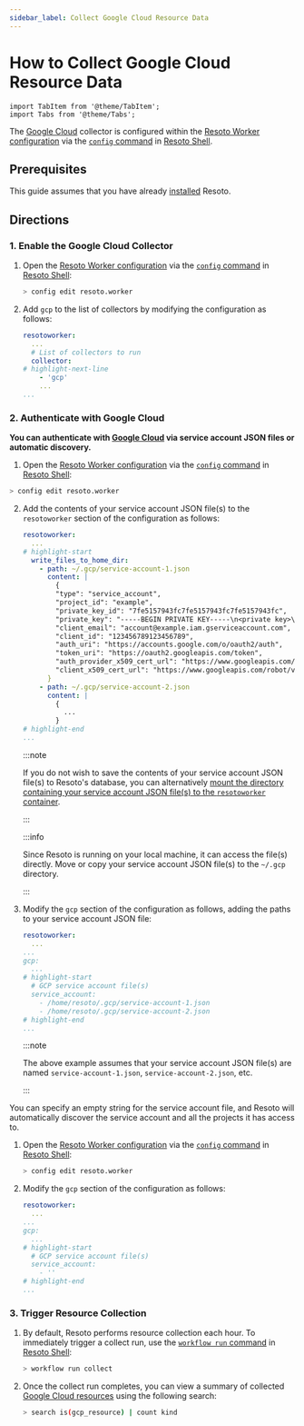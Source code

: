 ```yaml
---
sidebar_label: Collect Google Cloud Resource Data
---
```


# How to Collect Google Cloud Resource Data

```mdx-code-block
import TabItem from '@theme/TabItem';
import Tabs from '@theme/Tabs';
```

The [Google Cloud](../../reference/unified-data-model/gcp.mdx) collector is configured within the [Resoto Worker configuration](../../reference/configuration/index.mdx) via the [`config` command](../../reference/cli/setup-commands/config/index.mdx) in [Resoto Shell](../../reference/components/shell.mdx).

## Prerequisites

This guide assumes that you have already [installed](../../getting-started/install-resoto/index.mdx) Resoto.

## Directions

### 1. Enable the Google Cloud Collector

1. Open the [Resoto Worker configuration](../../reference/configuration/index.mdx) via the [`config` command](../../reference/cli/setup-commands/config) in [Resoto Shell](../../reference/components/shell):

   ```bash
   > config edit resoto.worker
   ```

2. Add `gcp` to the list of collectors by modifying the configuration as follows:

   ```yaml title="Resoto Worker configuration"
   resotoworker:
     ...
     # List of collectors to run
     collector:
   # highlight-next-line
       - 'gcp'
       ...
   ...
   ```

### 2. Authenticate with Google Cloud

**You can authenticate with [Google Cloud](../../reference/unified-data-model/gcp.mdx) via service account JSON files or automatic discovery.**

<Tabs>

<TabItem value="service-account-json" label="Service Account JSON">

1. Open the [Resoto Worker configuration](../../reference/configuration/index.mdx) via the [`config` command](../../reference/cli/setup-commands/config) in [Resoto Shell](../../reference/components/shell):

```bash
> config edit resoto.worker
```

2. Add the contents of your service account JSON file(s) to the `resotoworker` section of the configuration as follows:

   ```yaml title="Resoto Worker configuration"
   resotoworker:
     ...
   # highlight-start
     write_files_to_home_dir:
       - path: ~/.gcp/service-account-1.json
         content: |
           {
           "type": "service_account",
           "project_id": "example",
           "private_key_id": "7fe5157943fc7fe5157943fc7fe5157943fc",
           "private_key": "-----BEGIN PRIVATE KEY-----\n<private key>\n-----END PRIVATE KEY-----\n",
           "client_email": "account@example.iam.gserviceaccount.com",
           "client_id": "123456789123456789",
           "auth_uri": "https://accounts.google.com/o/oauth2/auth",
           "token_uri": "https://oauth2.googleapis.com/token",
           "auth_provider_x509_cert_url": "https://www.googleapis.com/oauth2/v1/certs",
           "client_x509_cert_url": "https://www.googleapis.com/robot/v1/metadata/x509/account%40example.iam.gserviceaccount.com"
         }
       - path: ~/.gcp/service-account-2.json
         content: |
           {
             ...
           }
   # highlight-end
   ...
   ```

   :::note

   If you do not wish to save the contents of your service account JSON file(s) to Resoto's database, you can alternatively [mount the directory containing your service account JSON file(s) to the `resotoworker` container](../../reference/configuration/worker#mounting-configuration-files-to-container-based-installations).

   :::

   :::info

   Since Resoto is running on your local machine, it can access the file(s) directly. Move or copy your service account JSON file(s) to the `~/.gcp` directory.

   :::

3. Modify the `gcp` section of the configuration as follows, adding the paths to your service account JSON file:

   ```yaml title="Resoto Worker configuration"
   resotoworker:
     ...
   ...
   gcp:
     ...
   # highlight-start
     # GCP service account file(s)
     service_account:
       - /home/resoto/.gcp/service-account-1.json
       - /home/resoto/.gcp/service-account-2.json
   # highlight-end
   ...
   ```

   :::note

   The above example assumes that your service account JSON file(s) are named `service-account-1.json`, `service-account-2.json`, etc.

   :::

</TabItem>

<TabItem value="automatic-discovery" label="Automatic Discovery">

You can specify an empty string for the service account file, and Resoto will automatically discover the service account and all the projects it has access to.

1. Open the [Resoto Worker configuration](../../reference/configuration/index.mdx) via the [`config` command](../../reference/cli/setup-commands/config) in [Resoto Shell](../../reference/components/shell):

   ```bash
   > config edit resoto.worker
   ```

2. Modify the `gcp` section of the configuration as follows:

   ```yaml title="Resoto Worker configuration"
   resotoworker:
     ...
   ...
   gcp:
     ...
   # highlight-start
     # GCP service account file(s)
     service_account:
       - ''
   # highlight-end
   ...
   ```

</TabItem>

</Tabs>

### 3. Trigger Resource Collection

1. By default, Resoto performs resource collection each hour. To immediately trigger a collect run, use the [`workflow run` command](../../reference/cli/action-commands/workflow/run.mdx) in [Resoto Shell](../../reference/components/shell):

   ```bash
   > workflow run collect
   ```

2. Once the collect run completes, you can view a summary of collected [Google Cloud resources](../../reference/unified-data-model/gcp.mdx) using the following search:

   ```bash
   > search is(gcp_resource) | count kind
   ```
